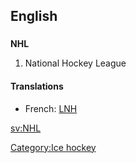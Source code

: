==English==
==={{initialism}}===
{{wikipedia|National Hockey League|NHL}}
'''NHL'''
# {{sport}} National Hockey League

====Translations====
*French: [[LNH]]

[[Category:Ice hockey]]

[[sv:NHL]]